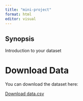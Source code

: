 ```yaml
---
title: "mini-project"
format: html
editor: visual
---
```


## Synopsis

Introduction to your dataset

# Download Data

You can download the dataset here:

[Download data.csv](data/data.csv)
